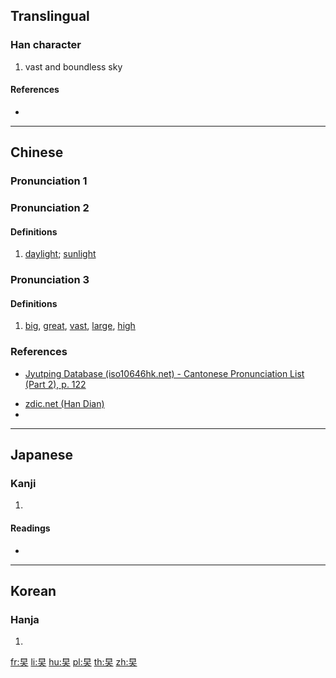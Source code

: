 ==Translingual==

===Han character===
{{Han char|rn=72|rad=日|as=03|sn=7|four=60430|canj=AK|ids=⿱日大}}

# vast and boundless sky

====References====
* {{Han ref|kx=0490.070|dkj=13753|dj=0851.080|hdz=21487.050|uh=65F2|ud=26098|bh=CAFB|bd=51963}}

----

==Chinese==
{{zh-forms}}

===Pronunciation 1===
{{zh-pron
|m=tái
|c=toi4
|mc=
|oc=
|ma=y
|cat=n
}}

===Pronunciation 2===
{{zh-pron
|m=hào
}}

====Definitions====
{{zh-hanzi}}

# {{lb|zh|obsolete}} [[daylight]]; [[sunlight]]

===Pronunciation 3===
{{zh-pron
|m=yǐng
|c=
|cat=a
}}
<!-- Unihan is probably wrong. yǐng comes from the Kangxi Dictionary -->

====Definitions====
{{zh-hanzi}}

# {{lb|zh|obsolete}} [[big]], [[great]], [[vast]], [[large]], [[high]]

===References===
* {{q|Cantonese}} [http://www.iso10646hk.net/jp/document/download.jsp Jyutping Database (iso10646hk.net) - Cantonese Pronunciation List (Part 2), p. 122]
* [http://www.zdic.net/z/1b/js/65F2.htm zdic.net (Han Dian)]
* {{R:twedu|C04785}}

----

==Japanese==

===Kanji===
{{ja-kanji|grade=|rs=日03}}

# {{defn|lang=ja|sort=日03}}

====Readings====
* {{ja-readings|on=[[たい]] (tai), [[だい]] (dai), [[えい]] (ei)|kun=[[ひかげ]] (hikage), [[おおきい]] (ookii)}}

----

==Korean==

===Hanja===
{{ko-hanja|hangeul=대|eumhun=|rv=dae|mr=tae|y=tay}}

# {{defn|lang=ko|sort=日03}}

[[fr:旲]]
[[li:旲]]
[[hu:旲]]
[[pl:旲]]
[[th:旲]]
[[zh:旲]]
